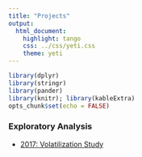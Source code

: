```yaml
---
title: "Projects"
output:   
  html_document:
    highlight: tango
    css: ../css/yeti.css
    theme: yeti
---
```


```r
library(dplyr)
library(stringr)
library(pander)
library(knitr); library(kableExtra)
opts_chunk$set(echo = FALSE)
```

### Exploratory Analysis 

* [2017: Volatilization Study](VolatilizationStudy2017/Natural_Science_Poster_Final_with_All_Updates.pdf)






